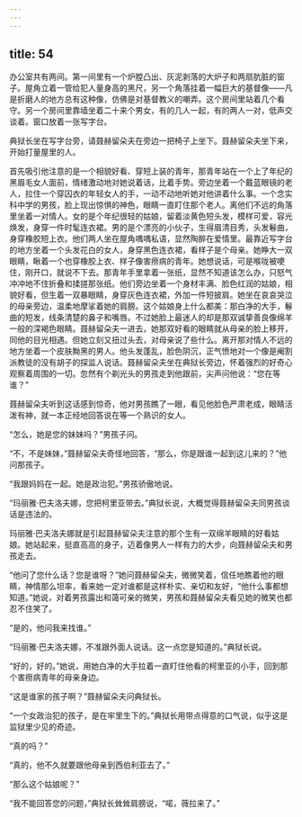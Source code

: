 ```yaml
---
---
---
```

title: 54
---




办公室共有两间。第一间里有一个炉膛凸出、灰泥剥落的大炉子和两扇肮脏的窗子。屋角立着一管给犯人量身高的黑尺，另一个角落挂着一幅巨大的基督像——凡是折磨人的地方总有这种像，仿佛是对基督教义的嘲弄。这个房间里站着几个看守。另一个房间里靠墙坐着二十来个男女，有的几人一起，有的两人一对，低声交谈着。窗口放着一张写字台。

典狱长坐在写字台旁，请聂赫留朵夫在旁边一把椅子上坐下。聂赫留朵夫坐下来，开始打量屋里的人。

首先吸引他注意的是一个相貌好看、穿短上装的青年，那青年站在一个上了年纪的黑眉毛女人面前，情绪激动地对她说着话，比着手势。旁边坐着一个戴蓝眼镜的老人，拉住一个穿囚衣的年轻女人的手，一动不动地听她对他讲着什么事。一个念实科中学的男孩，脸上现出惊惧的神色，眼睛一直盯住那个老人。离他们不远的角落里坐着一对情人。女的是个年纪很轻的姑娘，留着淡黄色短头发，模样可爱，容光焕发，身穿一件时髦连衣裙。男的是个漂亮的小伙子，生得眉清目秀，头发鬈曲，身穿橡胶短上衣。他们两人坐在屋角喁喁私语，显然陶醉在爱情里。最靠近写字台的地方坐着一个头发花白的女人，身穿黑色连衣裙，看样子是个母亲。她睁大一双眼睛，瞅着一个也穿橡胶上衣、样子像害痨病的青年。她想说话，可是喉咙被哽住，刚开口，就说不下去。那青年手里拿着一张纸，显然不知道该怎么办，只怒气冲冲地不住折叠和揉搓那张纸。他们旁边坐着一个身材丰满、脸色红润的姑娘，相貌好看，但生着一双暴眼睛，身穿灰色连衣裙，外加一件短披肩。她坐在哀哀哭泣的母亲旁边，温柔地摩挲着她的肩膀。这个姑娘身上什么都美：那白净的大手，鬈曲的短发，线条清楚的鼻子和嘴唇。不过她脸上最迷人的却是那双诚挚善良像绵羊一般的深褐色眼睛。聂赫留朵夫一进去，她那双好看的眼睛就从母亲的脸上移开，同他的目光相遇。但她立刻又扭过头去，对母亲说了些什么。离开那对情人不远的地方坐着一个皮肤黝黑的男人。他头发蓬乱，脸色阴沉，正气愤地对一个像是阉割派教徒的没有胡子的探监人说话。聂赫留朵夫坐在典狱长旁边，怀着强烈的好奇心观察着周围的一切。忽然有个剃光头的男孩走到他跟前，尖声问他说：“您在等谁？”

聂赫留朵夫听到这话感到惊奇，他对男孩瞧了一眼，看见他脸色严肃老成，眼睛活泼有神，就一本正经地回答说在等一个熟识的女人。

“怎么，她是您的妹妹吗？”男孩子问。

“不，不是妹妹，”聂赫留朵夫奇怪地回答，“那么，你是跟谁一起到这儿来的？”他问那孩子。

“我跟妈妈在一起。她是政治犯。”男孩骄傲地说。

“玛丽雅·巴夫洛夫娜，您把柯里亚带去。”典狱长说，大概觉得聂赫留朵夫同男孩谈话是违法的。

玛丽雅·巴夫洛夫娜就是引起聂赫留朵夫注意的那个生有一双绵羊眼睛的好看姑娘。她站起来，挺直高高的身子，迈着像男人一样有力的大步，向聂赫留朵夫和男孩走去。

“他问了您什么话？您是谁呀？”她问聂赫留朵夫，微微笑着，信任地瞧着他的眼睛，神情那么坦率，看来她一定对谁都是这样朴实、亲切和友好，“他什么事都想知道。”她说，对着男孩露出和蔼可亲的微笑，男孩和聂赫留朵夫看见她的微笑也都忍不住笑了。

“是的，他问我来找谁。”

“玛丽雅·巴夫洛夫娜，不准跟外面人说话。这一点您是知道的。”典狱长说。

“好的，好的。”她说，用她白净的大手拉着一直盯住他看的柯里亚的小手，回到那个害痨病青年的母亲身边。

“这是谁家的孩子啊？”聂赫留朵夫问典狱长。

“一个女政治犯的孩子，是在牢里生下的。”典狱长用带点得意的口气说，似乎这是监狱里少见的奇迹。

“真的吗？”

“真的，他不久就要跟他母亲到西伯利亚去了。”

“那么这个姑娘呢？”

“我不能回答您的问题，”典狱长耸耸肩膀说，“喏，薇拉来了。”